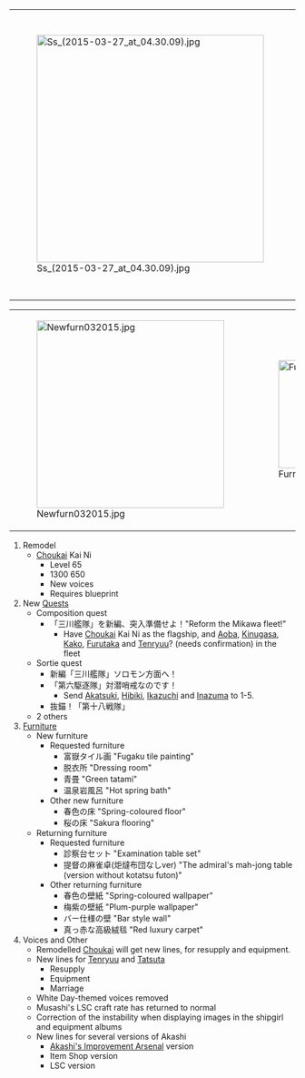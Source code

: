 {| class="wikitable" align="center"
|-
| style="width:400px;" rowspan="3" valign="top" |[[File:Ss_(2015-03-27_at_04.30.09).jpg|400px]]
| style="width:112px;" |[[File:JvAHaTw7.png|112px]]
|-
| style="width:112px;" |[[File:ADGiHMog.png|112px]]
|-
| style="width:112px;" |[[File:R-tF2mDK.png|112px]]
|}

{| class="wikitable" align="center"
|-
| style="width:330px;" |[[File:Newfurn032015.jpg|330px]]
| style="width:190px;" |[[File:Furn-onsen.jpg|190px]]
|}

# Remodel
#* [[Choukai]] Kai Ni
#** Level 65
#** 1300 {{ammo}} 650 {{steel}}
#** New voices
#** Requires blueprint
# New [[Quests]]
#* Composition quest
#** 「三川艦隊」を新編、突入準備せよ！"Reform the Mikawa fleet!"
#*** Have [[Choukai]] Kai Ni as the flagship, and [[Aoba]], [[Kinugasa]], [[Kako]], [[Furutaka]] and [[Tenryuu]]? (needs confirmation) in the fleet
#* Sortie quest
#** 新編「三川艦隊」ソロモン方面へ！
#** 「第六駆逐隊」対潜哨戒なのです！
#*** Send [[Akatsuki]], [[Hibiki]], [[Ikazuchi]] and [[Inazuma]] to 1-5.
#** 抜錨！「第十八戦隊」
#* 2 others
# [[Furniture]]
#* New furniture
#** Requested furniture
#*** 富嶽タイル画 "Fugaku tile painting"
#*** 脱衣所 "Dressing room"
#*** 青畳 "Green tatami"
#*** 温泉岩風呂 "Hot spring bath"
#** Other new furniture
#*** 春色の床 "Spring-coloured floor"
#*** 桜の床 "Sakura flooring"
#* Returning furniture
#** Requested furniture
#*** 診察台セット "Examination table set"
#*** 提督の麻雀卓(炬燵布団なしver) "The admiral's mah-jong table (version without kotatsu futon)"
#** Other returning furniture
#*** 春色の壁紙 "Spring-coloured wallpaper"
#*** 梅紫の壁紙 "Plum-purple wallpaper"
#*** バー仕様の壁 "Bar style wall"
#*** 真っ赤な高級絨毯 "Red luxury carpet"
# Voices and Other
#* Remodelled [[Choukai]] will get new lines, for resupply and equipment.
#* New lines for [[Tenryuu]] and [[Tatsuta]]
#** Resupply
#** Equipment
#** Marriage
#* White Day-themed voices removed
#* Musashi's LSC craft rate has returned to normal
#* Correction of the instability when displaying images in the shipgirl and equipment albums
#* New lines for several versions of Akashi
#** [[Akashi's Improvement Arsenal]] version
#** Item Shop version
#** LSC version